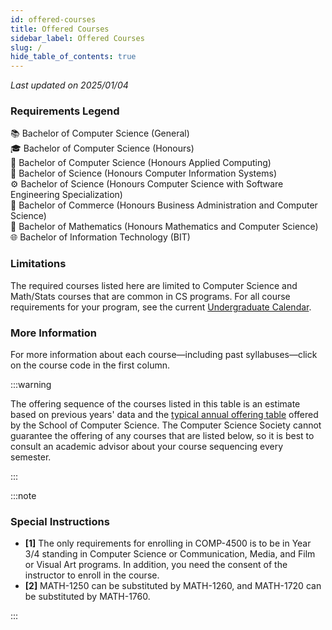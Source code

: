 ```yaml
---
id: offered-courses
title: Offered Courses
sidebar_label: Offered Courses
slug: /
hide_table_of_contents: true
---
```


_Last updated on 2025/01/04_

### Requirements Legend

📚 Bachelor of Computer Science (General)<br/>
🎓 Bachelor of Computer Science (Honours)<br/>
📲 Bachelor of Computer Science (Honours Applied Computing)<br/>
💽 Bachelor of Science (Honours Computer Information Systems)<br/>
⚙ Bachelor of Science (Honours Computer Science with Software Engineering Specialization)<br/>
👔 Bachelor of Commerce (Honours Business Administration and Computer Science)<br/>
📐 Bachelor of Mathematics (Honours Mathematics and Computer Science)<br/>
🌐 Bachelor of Information Technology (BIT)

### Limitations

The required courses listed here are limited to Computer Science and Math/Stats courses that are
common in CS programs. For all course requirements for your program, see the current
[Undergraduate Calendar](https://www.uwindsor.ca/secretariat/282/undergraduate-and-graduate-calendars).

### More Information

For more information about each course—including past syllabuses—click on the course code in the first column.

:::warning

The offering sequence of the courses listed in this table is an estimate based on previous years' data and the [typical annual offering table](https://www.uwindsor.ca/science/computerscience/1082/tutoring-and-academic-assistance) offered by the School of Computer Science. The Computer Science Society cannot guarantee the offering of any courses that are listed below, so it is best to consult an academic advisor about your course sequencing every semester.

:::


<BuildJsonTable />

:::note

### Special Instructions

-   **[1]** The only requirements for enrolling in COMP-4500 is to be in Year 3/4 standing in Computer Science or
    Communication, Media, and Film or Visual Art programs. In addition, you need the consent of the instructor to enroll in the course.
-   **[2]** MATH-1250 can be substituted by MATH-1260, and MATH-1720 can be substituted by MATH-1760.

:::
